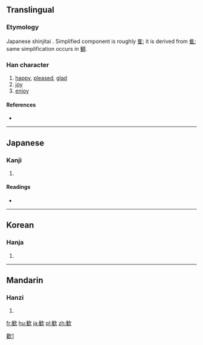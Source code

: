 {{also|歡}}
==Translingual==
{{ja-forms|歓|[[欢]]|[[歡]]}}

[[Category:CJKV characters simplified differently in Japan and China|歡1]]

===Etymology===
Japanese shinjitai {{Han simp|歡|f=雚}}. Simplified component is roughly [[隺]]; it is derived from [[隹]]; same simplification occurs in [[観]].

===Han character===
{{Han char|rn=76|rad=欠|as=11|sn=15|four=|canj=人土弓人 (OGNO)|ids=⿰⿳[[𠂉]][[一]][[隹]]欠}}

# [[happy]], [[pleased]], [[glad]]
# [[joy]]
# [[enjoy]]

====References====
* {{Han ref|kx=0572.101|dkj=16197|dj=0960.100|hdz=80027.240|uh=6B53|ud=27475}}

----

==Japanese==

===Kanji===
{{ja-kanji|grade=c|rs=欠11}}

# {{defn|lang=ja|sort=欠11}}

====Readings====
* {{ja-readings|on=[[かん]] (kan)|kun=[[よろこぶ]] (yorokobu)}}

----

==Korean==

===Hanja===
{{ko-hanja|hangeul=환|eumhun=|rv=hwan|mr=hwan|y=hwan}}

# {{defn|lang=ko|sort=欠11}}

----

==Mandarin==

===Hanzi===
{{cmn-hanzi|pin=[[huān]] ([[huan1]])|wg=huan<sup>1</sup>}}

# {{defn|lang=cmn|sort=欠11}}

[[fr:歓]]
[[hu:歓]]
[[ja:歓]]
[[pl:歓]]
[[zh:歓]]
